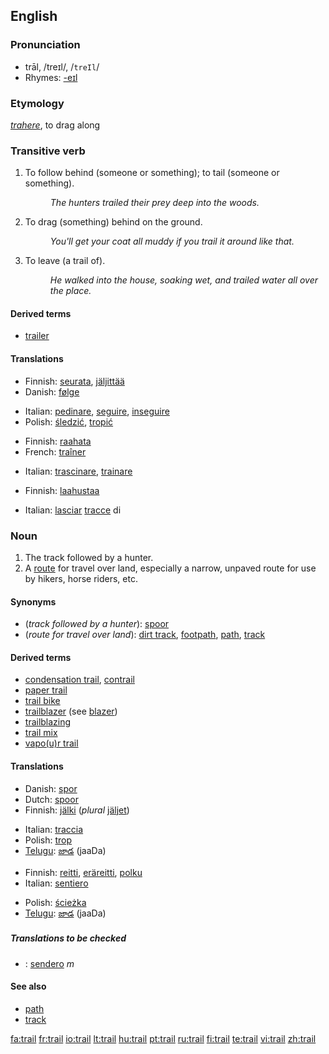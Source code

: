 {{wikipedia|dab=trail (disambiguation)|trail}}
==English==

===Pronunciation===
*trāl, /treɪl/, /<tt>treIl</tt>/
*Rhymes: [[Rhymes:English:-eɪl|-eɪl]]

===Etymology===
{{L.}} ''[[trahere]]'', to drag along

===Transitive verb===
{{rfc-trverb|Transitive verb}}
{{en-verb}}

# To follow behind (someone or something); to tail (someone or something).
#:''The hunters trailed their prey deep into the woods.''
# To drag (something) behind on the ground.
#:''You'll get your coat all muddy if you trail it around like that.''
# To leave (a trail of).
#:''He walked into the house, soaking wet, and trailed water all over the place.''

====Derived terms====
<!--derived from the verb-->
*[[trailer]]

====Translations====

{{trans-top|follow behind}}
*Finnish: [[seurata]], [[jäljittää]]
*Danish: [[følge]]
{{trans-mid}}
*Italian: [[pedinare]], [[seguire]], [[inseguire]]
*Polish: [[śledzić]], [[tropić]]
{{trans-bottom}}

{{trans-top|drag behind}}
*Finnish: [[raahata]]
*French: [[traîner]]
{{trans-mid}}
*Italian: [[trascinare]], [[trainare]]
{{trans-bottom}}

{{trans-top|leave (a trail of)}}
*Finnish: [[laahustaa]]
{{trans-mid}}
*Italian: [[lasciare|lasciar]] [[traccia|tracce]] di
{{trans-bottom}}

===Noun===
{{wikipedia|trail|trail (route)}}
{{en-noun}}

# The track followed by a hunter.
# A [[route]] for travel over land, especially a narrow, unpaved route for use by hikers, horse riders, etc.

====Synonyms====
*(''track followed by a hunter''): [[spoor]]
*(''route for travel over land''): [[dirt track]], [[footpath]], [[path]], [[track]]

====Derived terms====
<!--derived from the noun-->
*[[condensation trail]], [[contrail]]
*[[paper trail]]
*[[trail bike]]
*[[trailblazer]] (see [[blazer]])
*[[trailblazing]]
*[[trail mix]]
*[[vapour trail|vapo(u)r trail]]

====Translations====
{{trans-top|track followed by a hunter}}
*Danish: [[spor]]
*Dutch: [[spoor]]
*Finnish: [[jälki]] (''plural'' [[jäljet]])
{{trans-mid}}
*Italian: [[traccia]] {{f}}
*Polish: [[trop]] {{m}}
*[[Telugu]]: [[జాడ]] (jaaDa)
{{trans-bottom}}

{{trans-top|route for travel over land}}
*Finnish: [[reitti]], [[eräreitti]], [[polku]]
*Italian: [[sentiero]] {{m}}
{{trans-mid}}
*Polish: [[ścieżka]] {{f}}
*[[Telugu]]: [[జాడ]] (jaaDa)
{{trans-bottom}}

=====Translations to be checked=====
<!--Remove this section once all of the translations below have been moved into the tables above.-->
{{checktrans}}
*{{ttbc|Spanish}}: [[sendero]] ''m''

====See also====
*[[path]]
*[[track]]

[[fa:trail]]
[[fr:trail]]
[[io:trail]]
[[lt:trail]]
[[hu:trail]]
[[pt:trail]]
[[ru:trail]]
[[fi:trail]]
[[te:trail]]
[[vi:trail]]
[[zh:trail]]